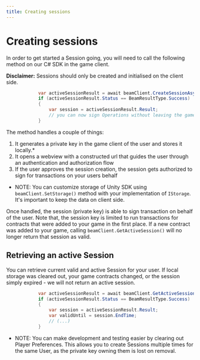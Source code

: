 ```yaml
---
title: Creating sessions
---
```


# Creating sessions

In order to get started a Session going, you will need to call the following method on our C# SDK in the game client.

**Disclaimer:** Sessions should only be created and initialised on the client side.


```csharp
            var activeSessionResult = await beamClient.CreateSessionAsync("your-entity-id");
            if (activeSessionResult.Status == BeamResultType.Success)
            {
                var session = activeSessionResult.Result;
                // you can now sign Operations without leaving the game
            }
```


The method handles a couple of things:

1. It generates a private key in the game client of the user and stores it locally.*
2. It opens a webview with a constructed url that guides the user through an authentication and authorization flow
3. If the user approves the session creation, the session gets authorized to sign for transactions on your users behalf

* NOTE: You can customize storage of Unity SDK using `beamClient.SetStorage()` method with your implementation of `IStorage`. It's important to keep the data on client side.

Once handled, the session (private key) is able to sign transaction on behalf of the user. Note that, the session key is limited to run transactions for contracts that were added to your game in the first place. If a new contract was added to your game, calling `beamClient.GetActiveSession()` will no longer return that session as valid.

## Retrieving an active Session

You can retrieve current valid and active Session for your user. If local storage was cleared out, your game contracts changed, or the session simply expired - we will not return an active session.

``` csharp
            var activeSessionResult = await beamClient.GetActiveSessionAsync("your-entity-id");
            if (activeSessionResult.Status == BeamResultType.Success)
            {
                var session = activeSessionResult.Result;
                var validUntil = session.EndTime;
                // (...)
            }
```

* NOTE: You can make development and testing easier by clearing out Player Preferences. This allows you to create Sessions multiple times for the same User, as the private key owning them is lost on removal.